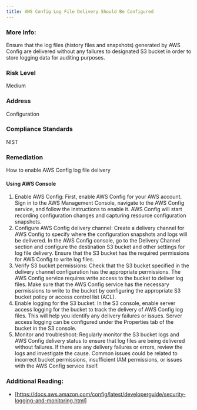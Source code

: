 ```yaml
---
title: AWS Config Log File Delivery Should Be Configured
---
```


### More Info:

Ensure that the log files (history files and snapshots) generated by AWS Config are delivered without any failures to designated S3 bucket in order to store logging data for auditing purposes.

### Risk Level

Medium

### Address

Configuration

### Compliance Standards

NIST

### Remediation

How to enable AWS Config log file delivery

#### Using AWS Console

1. Enable AWS Config: First, enable AWS Config for your AWS account. Sign in to the AWS Management Console, navigate to the AWS Config service, and follow the instructions to enable it. AWS Config will start recording configuration changes and capturing resource configuration snapshots.
2. Configure AWS Config delivery channel: Create a delivery channel for AWS Config to specify where the configuration snapshots and logs will be delivered. In the AWS Config console, go to the Delivery Channel section and configure the destination S3 bucket and other settings for log file delivery. Ensure that the S3 bucket has the required permissions for AWS Config to write log files.
3. Verify S3 bucket permissions: Check that the S3 bucket specified in the delivery channel configuration has the appropriate permissions. The AWS Config service requires write access to the bucket to deliver log files. Make sure that the AWS Config service has the necessary permissions to write to the bucket by configuring the appropriate S3 bucket policy or access control list (ACL).
4. Enable logging for the S3 bucket: In the S3 console, enable server access logging for the bucket to track the delivery of AWS Config log files. This will help you identify any delivery failures or issues. Server access logging can be configured under the Properties tab of the bucket in the S3 console.
5. Monitor and troubleshoot: Regularly monitor the S3 bucket logs and AWS Config delivery status to ensure that log files are being delivered without failures. If there are any delivery failures or errors, review the logs and investigate the cause. Common issues could be related to incorrect bucket permissions, insufficient IAM permissions, or issues with the AWS Config service itself.

### Additional Reading:

- [https://docs.aws.amazon.com/config/latest/developerguide/security-logging-and-monitoring.html]